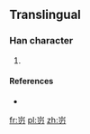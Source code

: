 ==Translingual==

===Han character===
{{Han char|rn=46|rad=山|as=03|sn=6|four=|canj=山尸竹戈 (USHI)}}

# {{defn|Han|sort=山03}}

====References====
* {{Han ref|kx=0307.271|hdz=10762.051|uh=5C83|ud=23683}}

[[fr:岃]]
[[pl:岃]]
[[zh:岃]]